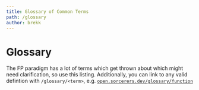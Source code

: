 ```yaml
---
title: Glossary of Common Terms
path: /glossary
author: brekk
---
```



# Glossary

The FP paradigm has a lot of terms which get thrown about which might need clarification, so use this listing. Additionally, you can link to any valid defintion with `/glossary/<term>`, e.g. [`open.sorcerers.dev/glossary/function`](open.sorcerers.dev/glossary/function)

<GFunction />
<GArity />
<GNullary />
<GUnary />
<GBinary />
<GTernary />
<GPurity />
<GDeterministic />
<GRTransparent />
<GComposition />
<GHoF />

